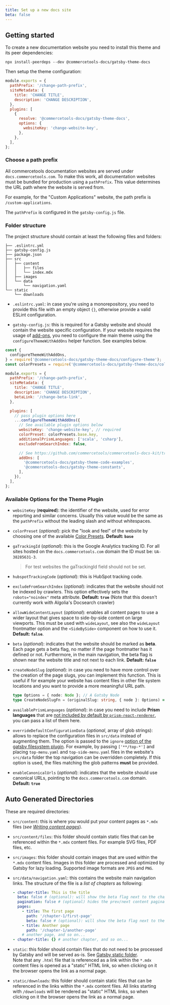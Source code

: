 ```yaml
---
title: Set up a new docs site
beta: false
---
```


## Getting started

To create a new documentation website you need to install this theme and its peer dependencies:

```
npx install-peerdeps --dev @commercetools-docs/gatsby-theme-docs
```

Then setup the theme configuration:

```js
module.exports = {
  pathPrefix: '/change-path-prefix',
  siteMetadata: {
    title: 'CHANGE TITLE',
    description: 'CHANGE DESCRIPTION',
  },
  plugins: [
    {
      resolve: '@commercetools-docs/gatsby-theme-docs',
      options: {
        websiteKey: 'change-website-key',
      },
    },
  ],
};
```

### Choose a path prefix

All commercetools documentation websites are served under `docs.commercetools.com`. To make this work, all documentation websites must be bundled for production using a `pathPrefix`. This value determines the URL path where the website is served from.

For example, for the "Custom Applications" website, the path prefix is `/custom-applications`.

The `pathPrefix` is configured in the `gatsby-config.js` file.

### Folder structure

The project structure should contain at least the following files and folders:

```
├── .eslintrc.yml
├── gatsby-config.js
├── package.json
├── src
│   ├── content
│   │   ├── files
│   │   └── index.mdx
│   ├── images
│   └── data
│       └── navigation.yaml
└── static
    └── downloads
```

- `.eslintrc.yaml`: in case you're using a monorepository, you need to provide this file with an empty object `{}`, otherwise provide a valid ESLint configuration.

- `gatsby-config.js`: this is required for a Gatsby website and should contain the website specific configuration. If your website requires the usage of [add-ons](#using-theme-with-add-ons), you need to configure the main theme using the `configureThemeWithAddOns` helper function. See examples below.

```js
const {
  configureThemeWithAddOns,
} = require('@commercetools-docs/gatsby-theme-docs/configure-theme');
const colorPresets = require('@commercetools-docs/gatsby-theme-docs/color-presets');

module.exports = {
  pathPrefix: '/change-path-prefix',
  siteMetadata: {
    title: 'CHANGE TITLE',
    description: 'CHANGE DESCRIPTION',
    betaLink: '/change-beta-link',
  },

  plugins: [
    // pass plugin options here
    ...configureThemeWithAddOns({
      // See available plugin options below
      websiteKey: 'change-website-key', // required
      colorPreset: colorPresets.base.key,
      additionalPrismLanguages: ['scala', 'csharp'],
      excludeFromSearchIndex: false,

      // See https://github.com/commercetools/commercetools-docs-kit/tree/master/packages/gatsby-theme-docs#using-theme-with-add-ons
      addOns: [
        '@commercetools-docs/gatsby-theme-code-examples',
        '@commercetools-docs/gatsby-theme-constants',
      ],
    }),
  ],
};
```

### Available Options for the Theme Plugin

- `websiteKey` (**required**): the identifier of the website, used for error reporting and similar concerns. Usually this value would be the same as the `pathPrefix` without the leading slash and without whitespaces.

- `colorPreset` (_optional_): pick the "look and feel" of the website by choosing one of the available [Color Presets](./color-presets). **Default: `base`**

- `gaTrackingId` (_optional_): this is the Google Analytics tracking ID. For all sites hosted on the `docs.commercetools.com` domain the ID must be: `UA-38285631-3`.

  > For test websites the gaTrackingId field should not be set.

- `hubspotTrackingCode` (_optional_): this is HubSpot tracking code.

- `excludeFromSearchIndex` (_optional_): indicates that the website should not be indexed by crawlers. This option effectively sets the `robots="noindex"` meta attribute. **Default: `true`**
  (Note that this doesn't currently work with Algolia's Docsearch crawler)

- `allowWideContentLayout` (_optional_): enables all content pages to use a wider layout that gives space to side-by-side content on large viewports. This must be used with `wideLayout`, see also the `wideLayout` frontmatter option and the `<SideBySide>` component on how to use it. **Default: `false`**.

- `beta` (_optional_): indicates that the website should be marked as **beta**. Each page gets a beta flag, no matter if the page frontmatter has it defined or not. Furthermore, in the main navigation, the beta flag is shown near the website title and not next to each link. **Default: `false`**

- `createNodeSlug` (_optional_): in case you need to have more control over the creation of the page slugs, you can implement this function. This is useful if for example your website has content files in other file system locations and you want to provide a more meaningful URL path.

  ```ts
  type Options = { node: Node }; // A Gatsby Node
  type CreateNodeSlugFn = (originalSlug: string, { node }: Options) => string;
  ```

- `availablePrismLanguages` (_optional_): in case you need to include **Prism languages** that are [not included by default by `prism-react-renderer`](https://github.com/FormidableLabs/prism-react-renderer/blob/master/src/vendor/prism/includeLangs.js), you can pass a list of them here.

- `overrideDefaultConfigurationData` (_optional_, array of glob strings): allows to replace the configuration files in `src/data` instead of augmenting them. The option is passed to the `ignore` [option of the gatsby filesystem plugin](https://www.gatsbyjs.org/packages/gatsby-source-filesystem/#options). For example, by passing `['**/top-*']` and placing `top-menu.yaml` and `top-side-menu.yaml` files in the website's `src/data` folder the top navigation can be overridden completely. If this option is used, the files matching the glob patterns **must** be provided.

- `enableCanonicalUrls` (_optional_): indicates that the website should use canonical URLs, pointing to the `docs.commercetools.com` domain. **Default: `true`**

## Auto Generated Directories

These are required directories:

- `src/content`: this is where you would put your content pages as `*.mdx` files (_see [Writing content pages](#writing-content-pages)_).

- `src/content/files`: this folder should contain static files that can be referenced within the `*.mdx` content files. For example SVG files, PDF files, etc.

- `src/images`: this folder should contain images that are used within the `*.mdx` content files. Images in this folder are processed and optimized by Gatsby for lazy loading. Supported image formats are `JPEG` and `PNG`.

- `src/data/navigation.yaml`: this contains the website main navigation links. The structure of the file is a _list of chapters_ as following:

  ```yaml
  - chapter-title: This is the title
    beta: false # (optional): will show the beta flag next to the chapter title
    pagination: false # (optional) hides the prev/next content pagination at the bottom of the pages in this chapter. Use for non-linear content like reference documentation.
    pages:
      - title: The first page
        path: '/chapter-1/first-page'
        beta: false # (optional): will show the beta flag next to the page title
      - title: Another page
        path: '/chapter-1/another-page'
      # another page, and so on...
  - chapter-title: {} # another chapter, and so on...
  ```

- `static`: this folder should contain files that do not need to be processed by Gatsby and will be served as-is. See [Gatsby static folder](https://www.gatsbyjs.com/docs/static-folder/).<br/>
  Note that any `.html` file that is referenced as a link within the `*.mdx` content files is opened as a "static" HTML link, so when clicking on it the browser opens the link as a normal page.

- `static/downloads`: this folder should contain static files that can be referenced in the links within the `*.mdx` content files. All links starting with `/downloads` will be rendered as "static" HTML links, so when clicking on it the browser opens the link as a normal page.
